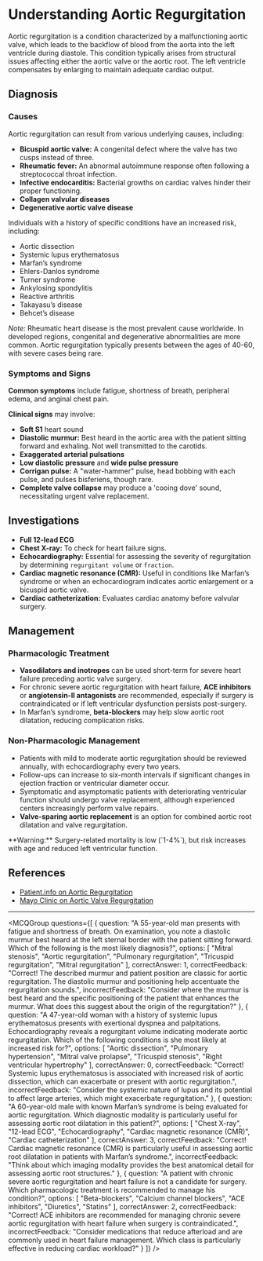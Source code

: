 
# Understanding Aortic Regurgitation

Aortic regurgitation is a condition characterized by a malfunctioning aortic valve, which leads to the backflow of blood from the aorta into the left ventricle during diastole. This condition typically arises from structural issues affecting either the aortic valve or the aortic root. The left ventricle compensates by enlarging to maintain adequate cardiac output.

## Diagnosis

### Causes

Aortic regurgitation can result from various underlying causes, including:

- **Bicuspid aortic valve:** A congenital defect where the valve has two cusps instead of three.
- **Rheumatic fever:** An abnormal autoimmune response often following a streptococcal throat infection.
- **Infective endocarditis:** Bacterial growths on cardiac valves hinder their proper functioning.
- **Collagen valvular diseases**
- **Degenerative aortic valve disease**

Individuals with a history of specific conditions have an increased risk, including:

- Aortic dissection
- Systemic lupus erythematosus
- Marfan’s syndrome
- Ehlers-Danlos syndrome
- Turner syndrome
- Ankylosing spondylitis
- Reactive arthritis
- Takayasu’s disease
- Behcet’s disease

*Note:* Rheumatic heart disease is the most prevalent cause worldwide. In developed regions, congenital and degenerative abnormalities are more common. Aortic regurgitation typically presents between the ages of 40-60, with severe cases being rare.

### Symptoms and Signs

**Common symptoms** include fatigue, shortness of breath, peripheral edema, and anginal chest pain.

**Clinical signs** may involve:

- **Soft S1** heart sound
- **Diastolic murmur:** Best heard in the aortic area with the patient sitting forward and exhaling. Not well transmitted to the carotids.
- **Exaggerated arterial pulsations**
- **Low diastolic pressure** and **wide pulse pressure**
- **Corrigan pulse:** A "water-hammer" pulse, head bobbing with each pulse, and pulses bisferiens, though rare.
- **Complete valve collapse** may produce a 'cooing dove' sound, necessitating urgent valve replacement.

## Investigations

- **Full 12-lead ECG**
- **Chest X-ray:** To check for heart failure signs.
- **Echocardiography:** Essential for assessing the severity of regurgitation by determining `regurgitant volume` or `fraction`.
- **Cardiac magnetic resonance (CMR):** Useful in conditions like Marfan’s syndrome or when an echocardiogram indicates aortic enlargement or a bicuspid aortic valve.
- **Cardiac catheterization:** Evaluates cardiac anatomy before valvular surgery.

## Management

### Pharmacologic Treatment

- **Vasodilators and inotropes** can be used short-term for severe heart failure preceding aortic valve surgery.
- For chronic severe aortic regurgitation with heart failure, **ACE inhibitors** or **angiotensin-II antagonists** are recommended, especially if surgery is contraindicated or if left ventricular dysfunction persists post-surgery.
- In Marfan’s syndrome, **beta-blockers** may help slow aortic root dilatation, reducing complication risks.

### Non-Pharmacologic Management

- Patients with mild to moderate aortic regurgitation should be reviewed annually, with echocardiography every two years.
- Follow-ups can increase to six-month intervals if significant changes in ejection fraction or ventricular diameter occur.
- Symptomatic and asymptomatic patients with deteriorating ventricular function should undergo valve replacement, although experienced centers increasingly perform valve repairs.
- **Valve-sparing aortic replacement** is an option for combined aortic root dilatation and valve regurgitation.

<Callout emoji="⚠️">
**Warning:** Surgery-related mortality is low (`1-4%`), but risk increases with age and reduced left ventricular function.
</Callout>

## References

- [Patient.info on Aortic Regurgitation](https://patient.info/doctor/aortic-regurgitation-pro)
- [Mayo Clinic on Aortic Valve Regurgitation](https://www.mayoclinic.org/diseases-conditions/aortic-valve-regurgitation/diagnosis-treatment/drc-20353135)

---

<MCQGroup questions={[
  {
    question: "A 55-year-old man presents with fatigue and shortness of breath. On examination, you note a diastolic murmur best heard at the left sternal border with the patient sitting forward. Which of the following is the most likely diagnosis?",
    options: [
      "Mitral stenosis",
      "Aortic regurgitation",
      "Pulmonary regurgitation",
      "Tricuspid regurgitation",
      "Mitral regurgitation"
    ],
    correctAnswer: 1,
    correctFeedback: "Correct! The described murmur and patient position are classic for aortic regurgitation. The diastolic murmur and positioning help accentuate the regurgitation sounds.",
    incorrectFeedback: "Consider where the murmur is best heard and the specific positioning of the patient that enhances the murmur. What does this suggest about the origin of the regurgitation?"
  },
  {
    question: "A 47-year-old woman with a history of systemic lupus erythematosus presents with exertional dyspnea and palpitations. Echocardiography reveals a regurgitant volume indicating moderate aortic regurgitation. Which of the following conditions is she most likely at increased risk for?",
    options: [
      "Aortic dissection",
      "Pulmonary hypertension",
      "Mitral valve prolapse",
      "Tricuspid stenosis",
      "Right ventricular hypertrophy"
    ],
    correctAnswer: 0,
    correctFeedback: "Correct! Systemic lupus erythematosus is associated with increased risk of aortic dissection, which can exacerbate or present with aortic regurgitation.",
    incorrectFeedback: "Consider the systemic nature of lupus and its potential to affect large arteries, which might exacerbate regurgitation."
  },
  {
    question: "A 60-year-old male with known Marfan’s syndrome is being evaluated for aortic regurgitation. Which diagnostic modality is particularly useful for assessing aortic root dilatation in this patient?",
    options: [
      "Chest X-ray",
      "12-lead ECG",
      "Echocardiography",
      "Cardiac magnetic resonance (CMR)",
      "Cardiac catheterization"
    ],
    correctAnswer: 3,
    correctFeedback: "Correct! Cardiac magnetic resonance (CMR) is particularly useful in assessing aortic root dilatation in patients with Marfan’s syndrome.",
    incorrectFeedback: "Think about which imaging modality provides the best anatomical detail for assessing aortic root structures."
  },
  {
    question: "A patient with chronic severe aortic regurgitation and heart failure is not a candidate for surgery. Which pharmacologic treatment is recommended to manage his condition?",
    options: [
      "Beta-blockers",
      "Calcium channel blockers",
      "ACE inhibitors",
      "Diuretics",
      "Statins"
    ],
    correctAnswer: 2,
    correctFeedback: "Correct! ACE inhibitors are recommended for managing chronic severe aortic regurgitation with heart failure when surgery is contraindicated.",
    incorrectFeedback: "Consider medications that reduce afterload and are commonly used in heart failure management. Which class is particularly effective in reducing cardiac workload?"
  }
]} />